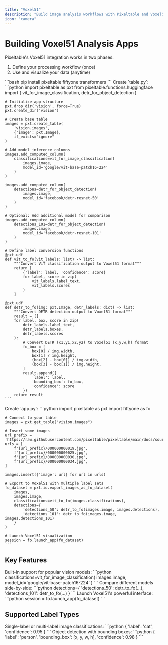 ```yaml
---
title: "Voxel51"
description: "Build image analysis workflows with Pixeltable and Voxel51 in two phases"
icon: "camera"
---
```


# Building Voxel51 Analysis Apps

Pixeltable's Voxel51 integration works in two phases:
1. Define your processing workflow (once)
2. Use and visualize your data (anytime)

<Steps>
  <Step title="Install Dependencies">
    ```bash
    pip install pixeltable fiftyone transformers
    ```
  </Step>

  <Step title="Define Your Workflow" icon="diagram-project">
    Create `table.py`:
    ```python
    import pixeltable as pxt
    from pixeltable.functions.huggingface import (
        vit_for_image_classification,
        detr_for_object_detection
    )

    # Initialize app structure
    pxt.drop_dir('vision', force=True)
    pxt.create_dir('vision')

    # Create base table
    images = pxt.create_table(
        'vision.images', 
        {'image': pxt.Image},
        if_exists="ignore"
    )

    # Add model inference columns
    images.add_computed_column(
        classifications=vit_for_image_classification(
            images.image, 
            model_id='google/vit-base-patch16-224'
        )
    )

    images.add_computed_column(
        detections=detr_for_object_detection(
            images.image, 
            model_id='facebook/detr-resnet-50'
        )
    )

    # Optional: Add additional model for comparison
    images.add_computed_column(
        detections_101=detr_for_object_detection(
            images.image, 
            model_id='facebook/detr-resnet-101'
        )
    )

    # Define label conversion functions
    @pxt.udf
    def vit_to_fo(vit_labels: list) -> list:
        """Convert ViT classification output to Voxel51 format"""
        return [
            {'label': label, 'confidence': score}
            for label, score in zip(
                vit_labels.label_text, 
                vit_labels.scores
            )
        ]

    @pxt.udf
    def detr_to_fo(img: pxt.Image, detr_labels: dict) -> list:
        """Convert DETR detection output to Voxel51 format"""
        result = []
        for label, box, score in zip(
            detr_labels.label_text, 
            detr_labels.boxes, 
            detr_labels.scores
        ):
            # Convert DETR (x1,y1,x2,y2) to Voxel51 (x,y,w,h) format
            fo_box = [
                box[0] / img.width,
                box[1] / img.height,
                (box[2] - box[0]) / img.width,
                (box[3] - box[1]) / img.height,
            ]
            result.append({
                'label': label, 
                'bounding_box': fo_box, 
                'confidence': score
            })
        return result
    ```
  </Step>

  <Step title="Use Your App" icon="play">
    Create `app.py`:
    ```python
    import pixeltable as pxt
    import fiftyone as fo

    # Connect to your table
    images = pxt.get_table("vision.images")

    # Insert some images
    url_prefix = 'https://raw.githubusercontent.com/pixeltable/pixeltable/main/docs/source/data/images'
    urls = [
        f'{url_prefix}/000000000019.jpg',
        f'{url_prefix}/000000000025.jpg',
        f'{url_prefix}/000000000030.jpg',
        f'{url_prefix}/000000000034.jpg',
    ]

    images.insert({'image': url} for url in urls)

    # Export to Voxel51 with multiple label sets
    fo_dataset = pxt.io.export_images_as_fo_dataset(
        images,
        images.image,
        classifications=vit_to_fo(images.classifications),
        detections={
            'detections_50': detr_to_fo(images.image, images.detections),
            'detections_101': detr_to_fo(images.image, images.detections_101)
        }
    )

    # Launch Voxel51 visualization
    session = fo.launch_app(fo_dataset)
    ```
  </Step>
</Steps>

## Key Features

<CardGroup cols={1}>
  <Card title="Integrated Models" icon="brain">
    Built-in support for popular vision models:
    ```python
    classifications=vit_for_image_classification(
        images.image,
        model_id='google/vit-base-patch16-224'
    )
    ```
  </Card>

  <Card title="Multiple Label Sets" icon="tags">
    Compare different models side-by-side:
    ```python
    detections={
        'detections_50': detr_to_fo(...),
        'detections_101': detr_to_fo(...)
    }
    ```
  </Card>

  <Card title="Interactive Visualization" icon="chart-mixed">
    Launch Voxel51's powerful interface:
    ```python
    session = fo.launch_app(fo_dataset)
    ```
  </Card>
</CardGroup>

## Supported Label Types

<AccordionGroup>
  <Accordion title="Classifications" icon="tag">
    Single-label or multi-label image classifications:
    ```python
    {
        'label': 'cat',
        'confidence': 0.95
    }
    ```
  </Accordion>

  <Accordion title="Detections" icon="box">
    Object detection with bounding boxes:
    ```python
    {
        'label': 'person',
        'bounding_box': [x, y, w, h],
        'confidence': 0.98
    }
    ```
  </Accordion>
</AccordionGroup>
